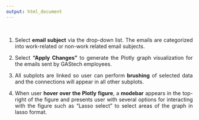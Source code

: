 ```yaml
---
output: html_document
---
```


<style>
body {
text-align: justify}
</style>

<br>

<span style='font-size:120%; font-weight:600'>

1)	Select **email subject** via the drop-down list. The emails are categorized into work-related or non-work related email subjects. 

2)	Select **“Apply Changes”** to generate the Plotly graph visualization for the emails sent by GAStech employees. 

3)	All subplots are linked so user can perform **brushing** of selected data and the connections will appear in all other subplots. 

4)  When user **hover over the Plotly figure**, a **modebar** appears in the top-right of the figure and presents user with several options for interacting with the figure such as "Lasso select" to select areas of the graph in lasso format.


</span>
